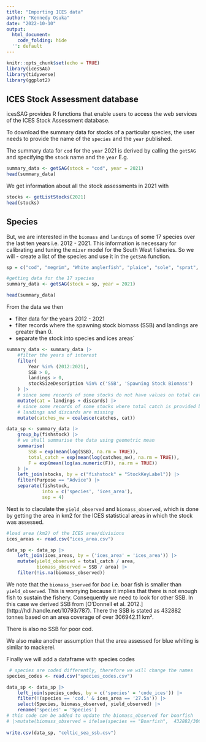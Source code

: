 ```yaml
---
title: "Importing ICES data"
author: "Kennedy Osuka"
date: "2022-10-10"
output:
  html_document:
    code_folding: hide
  '': default
---
```


```r
knitr::opts_chunk$set(echo = TRUE)
library(icesSAG)
library(tidyverse)
library(ggplot2)
```

## ICES Stock Assessment database

icesSAG provides R functions that enable users to access the web services of the ICES Stock Assessment database.

To download the summary data for stocks of a particular species, the user needs to provide the name of the `species` and the `year` published.

The summary data for `cod` for the `year` 2021 is derived by calling the `getSAG` and specifying the `stock` name and the `year` E.g.

```r
summary_data <- getSAG(stock = "cod", year = 2021)
head(summary_data)
```

We get information about all the stock assessments in 2021 with
```r
stocks <- getListStocks(2021)
head(stocks)
```


## Species
But, we are interested in the `biomass` and `landings` of some 17 species over the last ten years i.e. 2012 - 2021. This information is necessary for calibrating and tuning the `mizer` model for the South West fisheries. So we will 
 - create a list of the species and use it in the `getSAG` function.

```r
sp = c("cod", "megrim", "White anglerfish", "plaice", "sole", "sprat", "whiting", "haddock", "hake", "horse mackerel", "dab", "mackerel","herring", "blue whiting","boarfish", "norway pout")

#getting data for the 17 species
summary_data <- getSAG(stock = sp, year = 2021)

head(summary_data)
```

From the data we then

 - filter data for the years 2012 - 2021
 - filter records where the spawning stock biomass (SSB) and landings are greater than 0.
 - separate the stock into species and ices areas`
 
```r
summary_data <- summary_data |>
    #filter the years of interest
    filter(
        Year %in% (2012:2021),
        SSB > 0,
        landings > 0,
        stockSizeDescription %in% c('SSB', 'Spawning Stock Biomass')
    ) |>
    # since some records of some stocks do not have values on total catch
    mutate(cat = landings + discards) |>
    # since some records of some stocks where total catch is provided but
    # landings and discards are missing
    mutate(catches_nw = coalesce(catches, cat))
```


```r
data_sp <- summary_data |>
    group_by(fishstock) |>
    # we shall summarise the data using geometric mean
    summarise(
        SSB = exp(mean(log(SSB), na.rm = TRUE)),
        total_catch = exp(mean(log(catches_nw), na.rm = TRUE)),
        F = exp(mean(log(as.numeric(F)), na.rm = TRUE))
    ) |>
    left_join(stocks, by = c("fishstock" = "StockKeyLabel")) |>
    filter(Purpose == "Advice") |>
    separate(fishstock,
             into = c('species', 'ices_area'),
             sep = 4)
```

Next is to claculate the `yield_observed` and `biomass_observed`, which is done by getting the area in km2 for the ICES statistical areas in which the stock was assessed. 
```r
#load area (km2) of the ICES area/divisions
ices_areas <- read.csv("ices_area.csv")

data_sp <- data_sp |>
    left_join(ices_areas, by = ('ices_area' = 'ices_area')) |>
    mutate(yield_observed = total_catch / area,
           biomass_observed = SSB / area) |>
    filter(!is.na(biomass_observed))
```

We note that the `biomass_bserved` for *boc* i.e. boar fish is smaller than `yield_observed`. This is worrying because it implies that there is not enough fish to sustain the fishery. Consequently we need to look for other SSB. In this case we derived SSB from [O’Donnell et al. 2012.] (http://hdl.handle.net/10793/787). There the SSB is stated as 432882 tonnes based on an area coverage of over 306942.11 km².

There is also no SSB for poor cod.

We also make another assumption that the area assessed for blue whiting is similar to mackerel.

Finally we will add a dataframe with species codes

```r
 # species are coded differently, therefore we will change the names
species_codes <- read.csv("species_codes.csv")

data_sp <- data_sp |>
    left_join(species_codes, by = c('species' = 'code_ices')) |> 
    filter(!(species == 'cod.' & ices_area == '27.5a')) |> 
    select(Species, biomass_observed, yield_observed) |>
    rename('species' = 'Species')
# this code can be added to update the biomass_observed for boarfish
# |>mutate(biomass_observed = ifelse(species == "Boarfish",  432882/306942.11, biomass_observed))
  
write.csv(data_sp, "celtic_sea_ssb.csv")
```

